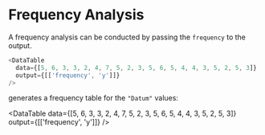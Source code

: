 
<Meta title="DataTable/Frequency Analysis" component={DataTable} />

# Frequency Analysis

A frequency analysis can be conducted by passing the `frequency` to the output.

```javascript
<DataTable
  data={[5, 6, 3, 3, 2, 4, 7, 5, 2, 3, 5, 6, 5, 4, 4, 3, 5, 2, 5, 3]}
  output={[['frequency', 'y']]}
/>
```

generates a frequency table for the `"Datum"` values:

<DataTable
  data={[5, 6, 3, 3, 2, 4, 7, 5, 2, 3, 5, 6, 5, 4, 4, 3, 5, 2, 5, 3]}
  output={[['frequency', 'y']]}
/>
